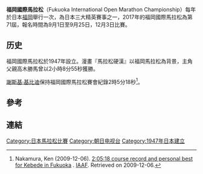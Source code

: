 {{Infobox athletics race
| bgcolour      = 
| image         = 
| imagesize     = 
| caption       = 
| date          = 
| location      = 日本
| type          = 公路
| distance      = 馬拉松
| sponsor       = 
| beneficiary   = 
| est           =1947
| end           =
| record        =
{{ubl
|'''男'''：{{ETH}} Tsegaye Kebede 2小時05分18秒 （2009）
}}
| homepage      = http://www.fukuoka-marathon.com
}}
'''福岡國際馬拉松'''（Fukuoka International Open Marathon Championship）每年於日本[[福岡|福岡]]舉行一次，為日本三大精英賽事之一，2017年的福岡國際馬拉松為第71屆，報名時間為9月1日至9月25日，12月3日比賽。

==历史==
福岡國際馬拉松於1947年設立。漫畫『馬拉松硬漢』以福岡馬拉松為背景，主角父親高木勝馬曾以2小時8分55秒獲勝。

[[謝斯基·基比迪|謝斯基·基比迪]]保持福岡國際馬拉松賽會紀錄2時5分18秒<ref>Nakamura, Ken (2009-12-06). [http://www.iaaf.org/LRR09/news/newsid=55060.html 2:05:18 course record and personal best for Kebede in Fukuoka] {{Wayback|url=http://www.iaaf.org/LRR09/news/newsid=55060.html |date=20091213212915 }}. [[IAAF|IAAF]]. Retrieved on 2009-12-06.</ref>。

==參考==
{{reflist}}

== 連結 ==
{{Commonscat|Fukuoka International Marathon}}

{{日本马拉松比赛}}
{{Authority control}}
[[Category:日本馬拉松比賽|Category:日本馬拉松比賽]]
[[Category:朝日电视台|Category:朝日电视台]]
[[Category:1947年日本建立|Category:1947年日本建立]]
